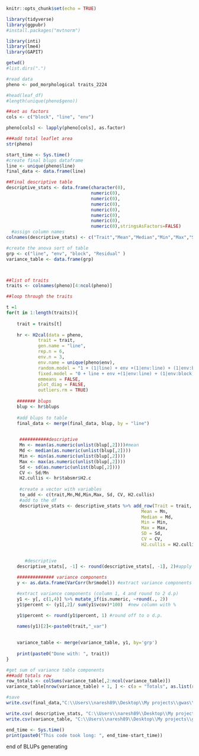 
```{r setup, include=FALSE}
knitr::opts_chunk$set(echo = TRUE)
```

```{r}
library(tidyverse)
library(ggpubr)
#install.packages("mvtnorm")

library(inti)
library(lme4)
library(GAPIT)

```



```{r}
getwd()
#list.dirs(".")
```

```{r}
#read data
pheno <- pod_morphological traits_2224

#head(leaf_df)
#length(unique(pheno$geno))

##set as factors
cols <- c("block", "line", "env")

pheno[cols] <- lapply(pheno[cols], as.factor)

###add total leaflet area
str(pheno)
```

```{r}
start_time <- Sys.time()
#create final blups dataframe
line <- unique(pheno$line)
final_data <- data.frame(line)

##Final descriptive table
descriptive_stats <- data.frame(character(0), 
                                numeric(0), 
                                numeric(0),
                                numeric(0),
                                numeric(0),
                                numeric(0),
                                numeric(0),
                                numeric(0),stringsAsFactors=FALSE)
  #assign column names
colnames(descriptive_stats) <- c("Trait","Mean","Median","Min","Max","SD","CV","H2.cullis")

#create the anova sort of table
grp <- c("line", "env", "block", "Residual" )
variance_table <- data.frame(grp)



##list of traits
traits <- colnames(pheno)[4:ncol(pheno)]

##loop through the traits

t =1 
for(t in 1:length(traits)){
 
    trait = traits[t]
  
    hr <- H2cal(data = pheno,
            trait = trait,
            gen.name = "line",
            rep.n = 6,
            env.n = 3,
            env.name = unique(pheno$env),
            random.model = "1 + (1|line) + env +(1|env:line) + (1|env:block)",
            fixed.model = "0 + line + env +(1|env:line) + (1|env:block)",
            emmeans = FALSE,
            plot_diag = FALSE,
            outliers.rm = TRUE)
    
    ####### blups
    blup <- hr$blups
    
    #add blups to table
    final_data <- merge(final_data, blup, by = "line")
    

     ###########descriptive
     Mn <- mean(as.numeric(unlist(blup[,2])))#mean
     Md <- median(as.numeric(unlist(blup[,2])))
     Min <- min(as.numeric(unlist(blup[,2])))
     Max <- max(as.numeric(unlist(blup[,2])))
     Sd <- sd(as.numeric(unlist(blup[,2])))
     CV <- Sd/Mn
     H2.cullis <- hr$tabsmr$H2.c
     
     #create a vector with variables
     to_add <- c(trait,Mn,Md,Min,Max, Sd, CV, H2.cullis)
     #add to the df
     descriptive_stats <- descriptive_stats %>% add_row(Trait = trait,
                                                   Mean = Mn,
                                                   Median = Md,
                                                   Min = Min,
                                                   Max = Max,
                                                   SD = Sd,
                                                   CV = CV,
                                                   H2.cullis = H2.cullis)

     
       #descriptive
    descriptive_stats[, -1] <- round(descriptive_stats[, -1], 2)#apply to whole table
    
    ############## variance components
    y <- as.data.frame(VarCorr(hr$model)) #extract variance components as a table

    #extract variance components (column 1, 4 and round to 2 d.p)
    y1 <- y[, c(1,4)] %>% mutate_if(is.numeric, ~round(., 2))
    y1$percent <- (y1[,2]/ sum(y1$vcov)*100)  #new column with %

    y1$percent <- round(y1$percent, 1) #round off to o d.p.

    names(y1)[2]<-paste0(trait,"_var")
    
    
    variance_table <- merge(variance_table, y1, by='grp')
    
    print(paste0("Done with: ", trait))
}

#get sum of variance table components
###add totals row
row_totals <- colSums(variance_table[,2:ncol(variance_table)])
variance_table[nrow(variance_table) + 1, ] <- c(a = "Totals", as.list(row_totals))

#save
write.csv(final_data,"C:\\Users\\naresh89\\Desktop\\My projects\\gwas\\pod_prediction\\Zaki\\final data\\blups\\blups_PL.csv", row.names = F)

write.csv( descriptive_stats, "C:\\Users\\naresh89\\Desktop\\My projects\\gwas\\pod_prediction\\Zaki\\final data\\blups\\summary_PL.csv", row.names = F)
write.csv(variance_table, "C:\\Users\\naresh89\\Desktop\\My projects\\gwas\\pod_prediction\\Zaki\\final data\\blups\\variance_table_PL.csv", row.names = F)

end_time <- Sys.time()
print(paste0("This code took long: ", end_time-start_time))
```

end of BLUPs generating 
